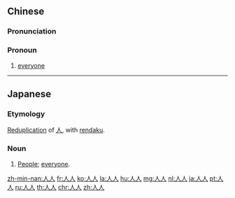 {{also|从}}
==Chinese==
{{zh-forms}}

===Pronunciation===
{{zh-pron
|m=rénrén
|c=jan4 jan4
|h=pfs=ngìn-ngìn
|mn=lâng-lâng/zz,twvk:jîn-jîn/xm,qz,twvt:lîn-lîn
|cat=pron
}}

===Pronoun===
{{zh-pronoun}}

# [[everyone]]

----

==Japanese==
{{ja-kanjitab|ひと|ひと|k2=びと|r=y|yomi=kun}}

===Etymology===
[[reduplication|Reduplication]] of [[人]], with [[rendaku]].

===Noun===
{{ja-noun|ひとびと}}

# [[people|People]]; [[everyone]]. {{alternative spelling of|人々|lang=ja}}

[[zh-min-nan:人人]]
[[fr:人人]]
[[ko:人人]]
[[la:人人]]
[[hu:人人]]
[[mg:人人]]
[[nl:人人]]
[[ja:人人]]
[[pt:人人]]
[[ru:人人]]
[[th:人人]]
[[chr:人人]]
[[zh:人人]]